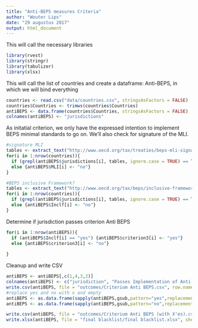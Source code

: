 ---
title: "Anti-BEPS measures Criteria"
author: "Wouter Lips"
date: "29 augustus 2017"
output: html_document
---

This will call the necessary libraries

```{r}
library(rvest)
library(stringr)
library(tabulizer)
library(xlsx)
```

This will call the list of countries and create a dataframe: Anti-BEPS, in which we will bind everything

```{r}
countries <- read.csv("data/countries.csv", stringsAsFactors = FALSE)
countries$Countries <- trimws(countries$Countries)
antiBEPS <- data.frame(countries$Countries, stringsAsFactors = FALSE)
colnames(antiBEPS) <- "jurisdictions"
```

As initatial criterion, we only have the expressed intention to implement BEPS minimal standards to go on. We'll also check for signature of the MLI.

```{r}
#signature MLI
tables <- extract_text("http://www.oecd.org/tax/treaties/beps-mli-signatories-and-parties.pdf")
for(i in 1:nrow(countries)){
  if (grepl(antiBEPS$jurisdictions[i], tables, ignore.case = TRUE) == TRUE) {antiBEPS$MLI[i] <- "yes"}
  else {antiBEPS$MLI[i] <- "no"}
}

#BEPS inclusive Framework?
tables <- extract_text("http://www.oecd.org/tax/beps/inclusive-framework-on-beps-composition.pdf")
for(i in 1:nrow(countries)){
  if (grepl(antiBEPS$jurisdictions[i], tables, ignore.case = TRUE) == TRUE) {antiBEPS$Inclf[i] <- "yes"}
  else {antiBEPS$Inclf[i] <- "no"}
}

```

Determine if jurisdiction passes criterion Anti BEPS

```{r}
for(i in 1:nrow(antiBEPS)){
  if (antiBEPS$Inclf[i] == "yes") {antiBEPS$criterion3[i] <- "yes"}
  else {antiBEPS$criterion3[i] <- "no"}
  
}

```

Cleanup and write CSV

```{r}
antiBEPS <- antiBEPS[,c(1,4,3,2)]
colnames(antiBEPS) <- c("jurisdiction", "Passes Implementation of Anti-Beps Measures", "Member of the Inclusive Framework on BEPS", "Signatory of the MLI")
write.csv(antiBEPS, file = "outcomes/Criterium Anti BEPS.csv", row.names = FALSE)
#replace yes and no with x and empty
antiBEPS <- as.data.frame(sapply(antiBEPS,gsub,pattern="yes",replacement="x"))
antiBEPS <- as.data.frame(sapply(antiBEPS,gsub,pattern="no",replacement=""))

write.csv(antiBEPS, file = "outcomes/Criterium Anti BEPS (with X'es).csv", row.names = FALSE)
write.xlsx(antiBEPS, file = "final blacklist/final blacklist.xlsx", sheetName = "Anti-BEPS measures", row.names = FALSE, col.names = TRUE, append = TRUE, showNA = FALSE)
```



